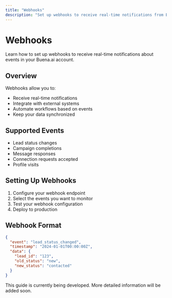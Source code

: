 ```yaml
---
title: "Webhooks"
description: "Set up webhooks to receive real-time notifications from Buena.ai"
---
```


# Webhooks

Learn how to set up webhooks to receive real-time notifications about events in your Buena.ai account.

## Overview

Webhooks allow you to:
- Receive real-time notifications
- Integrate with external systems
- Automate workflows based on events
- Keep your data synchronized

## Supported Events

- Lead status changes
- Campaign completions
- Message responses
- Connection requests accepted
- Profile visits

## Setting Up Webhooks

1. Configure your webhook endpoint
2. Select the events you want to monitor
3. Test your webhook configuration
4. Deploy to production

## Webhook Format

```json
{
  "event": "lead_status_changed",
  "timestamp": "2024-01-01T00:00:00Z",
  "data": {
    "lead_id": "123",
    "old_status": "new",
    "new_status": "contacted"
  }
}
```

<Info>
This guide is currently being developed. More detailed information will be added soon.
</Info>